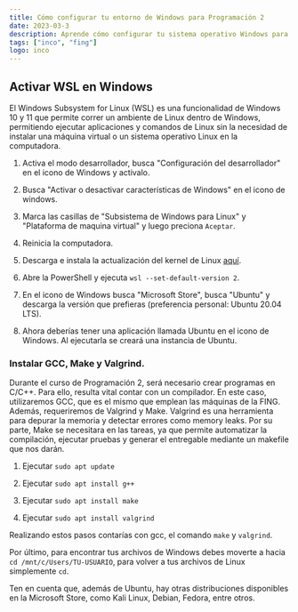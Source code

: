 ```yaml
---
title: Cómo configurar tu entorno de Windows para Programación 2
date: 2023-03-3
description: Aprende cómo configurar tu sistema operativo Windows para cursar Programación 2, compilar código en C*, activar WSL (Subsistema de Windows para Linux) y tener acceso a una terminal Linux. Con esto, podrás corrobora la ejecución del código en sistemas Linux y conectarte fácilmente a las máquinas de la Facultad de Ingeniería (FING).
tags: ["inco", "fing"]
logo: inco
---
```


## Activar WSL en Windows

El Windows Subsystem for Linux (WSL) es una funcionalidad de Windows 10 y 11 que permite correr un ambiente de Linux dentro de Windows, permitiendo ejecutar aplicaciones y comandos de Linux sin la necesidad de instalar una máquina virtual o un sistema operativo Linux en la computadora.

1. Activa el modo desarrollador, busca "Configuración del desarrollador" en el icono de Windows y activalo.

2. Busca "Activar o desactivar características de Windows" en el icono de windows.

3. Marca las casillas de "Subsistema de Windows para Linux" y "Plataforma de maquina virtual" y luego preciona `Aceptar`.

4. Reinicia la computadora.

5. Descarga e instala la actualización del kernel de Linux [aquí](https://docs.microsoft.com/en-us/windows/wsl/install-manual#step-4---download-the-linux-kernel-update-package).

6. Abre la PowerShell y ejecuta `wsl --set-default-version 2`.

7. En el icono de Windows busca "Microsoft Store", busca "Ubuntu" y descarga la versión que prefieras (preferencia personal: Ubuntu 20.04 LTS).

8. Ahora deberías tener una aplicación llamada Ubuntu en el icono de Windows. Al ejecutarla se creará una instancia de Ubuntu.

### Instalar GCC, Make y Valgrind.

Durante el curso de Programación 2, será necesario crear programas en C/C++. Para ello, resulta vital contar con un compilador. En este caso, utilizaremos GCC, que es el mismo que emplean las máquinas de la FING. Además, requeriremos de Valgrind y Make. Valgrind es una herramienta para depurar la memoria y detectar errores como memory leaks. Por su parte, Make se necesitara en las tareas, ya que permite automatizar la compilación, ejecutar pruebas y generar el entregable mediante un makefile que nos darán.

1. Ejecutar `sudo apt update`

2. Ejecutar `sudo apt install g++`

3. Ejecutar `sudo apt install make`

4. Ejecutar `sudo apt install valgrind`

Realizando estos pasos contarías con gcc, el comando `make` y `valgrind`.

Por último, para encontrar tus archivos de Windows debes moverte a hacia `cd /mnt/c/Users/TU-USUARIO`, para volver a tus archivos de Linux simplemente `cd`.

Ten en cuenta que, además de Ubuntu, hay otras distribuciones disponibles en la Microsoft Store, como Kali Linux, Debian, Fedora, entre otros.
